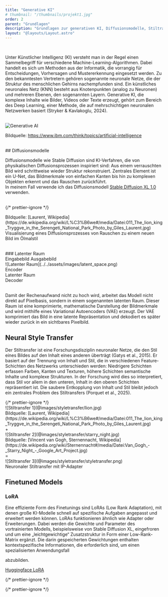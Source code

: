 ```yaml
---
title: "Generative KI"
# thumbnail: "/thumbnails/projekt1.jpg"
order: 2
parent: "Grundlagen"
description: "Grundlagen zur generativen KI, Diffusionsmodelle, Stiltransfer und Finetuning"
layout: "@layouts/Layout.astro"
---
```



<br />

<div class='slide'>
  <p>Unter Künstlicher Intelligenz (KI) versteht man in der Regel einen Sammelbegriff für verschiedene Machine-Learning-Algorithmen. Dabei handelt es sich um Methoden aus der Informatik, die vorrangig für Entscheidungen, Vorhersagen und Mustererkennung eingesetzt werden. Zu den bekanntesten Vertretern gehören sogenannte neuronale Netze, die der Struktur des menschlichen Gehirns nachempfunden sind. Ein künstliches neuronales Netz (KNN) besteht aus Knotenpunkten (analog zu Neuronen) und mehreren Ebenen, den sogenannten Layern. Generative KI, die komplexe Inhalte wie Bilder, Videos oder Texte erzeugt, gehört zum Bereich des Deep Learning, einer Methode, die auf mehrschichtigen neuronalen Netzwerken basiert (Stryker & Kavlakoglu, 2024).</p>
  <br />
  <Image src={generativeAI} alt='Generative AI' class='' />
  <p class='image-source'>
    Bildquelle: <a href='https://www.ibm.com/think/topics/artificial-intelligence'>https://www.ibm.com/think/topics/artificial-intelligence</a>
  </p>
</div>

<br />

<div class='slide'>
  ## Diffusionsmodelle
  <div class='grid-layout'>
    <div class=''>
      <p>
        Diffusionsmodelle wie Stable Diffusion sind KI-Verfahren, die von physikalischen Diffusionsprozessen inspiriert sind: Aus einem verrauschten Bild wird schrittweise wieder Struktur rekonstruiert. Zentrales Element ist ein U-Net, das Bildmerkmale von einfachen Kanten bis hin zu komplexen Objekten erkennt und das Rauschen zurückführt.
        <br />
        In meinem Fall verwende ich das Diffusionsmodell <a href='https://huggingface.co/stabilityai/stable-diffusion-xl-base-1.0'>Stable Diffusion XL 1.0</a> verwenden.
      </p>
      <br />
      {/* prettier-ignore */}
      <Reference 
  title="IBM: Was sind Diffusion Models?" 
  type="website"
  authors="Bergman, D. & Stryker, C." 
  year="2024" 
  link="https://www.ibm.com/de-de/think/topics/diffusion-models" />
    </div>
    <div class=''>
      <ImageSequence folder='diffusion' mode='fade' />
      <p class='italic text-sm'>
        Bildquelle: [Laurent, Wikipedia](https://de.wikipedia.org/wiki/L%C3%B6we#/media/Datei:011_The_lion_king_Tryggve_in_the_Serengeti_National_Park_Photo_by_Giles_Laurent.jpg)
        <br />
        Visualisierung eines Diffusionsprozesses von Rauschen zu einem neuen Bild im Ölmalstil
      </p>
    </div>
  </div>
</div>
<br />

<div class='slide'>
  ### Latenter Raum
  <div class='flex w-full'>
    <span class='w-1/2 text-left'>Eingabebild</span>
    <span class='w-1/2 text-right'>Ausgabebild</span>
  </div>
  ![Latenter Raum](../../assets/images/latent_space.png)
  <div class='grid text-xl mt-4 grid-cols-[40%_20%_40%]'>
    <div class='text-center border-t-2'>Encoder</div>
    <div class='text-center border-t-2 mx-4'>Latenter Raum</div>
    <div class='text-center border-t-2'>Decoder</div>
  </div>
</div>

<br />
<p>Damit der Rechenaufwand nicht zu hoch wird, arbeitet das Modell nicht direkt auf Pixelbasis, sondern in einem sogenannten latenten Raum. Dieser Raum ist eine komprimierte, mathematische Darstellung der Bildmerkmale und wird mithilfe eines Variational Autoencoders (VAE) erzeugt. Der VAE komprimiert das Bild in eine latente Repräsentation und dekodiert es später wieder zurück in ein sichtbares Pixelbild.</p>

## Neural Style Transfer

<div class='grid-layout'>
  <div class=''>
    <p>Der Stiltransfer ist eine Forschungsdisziplin neuronaler Netze, die den Stil eines Bildes auf den Inhalt eines anderen überträgt (Gatys et al., 2015). Er basiert auf der Trennung von Inhalt und Stil, die in verschiedenen Feature-Schichten des Netzwerks unterschieden werden: Niedrigere Schichten erfassen Farben, Kanten und Texturen, höhere Schichten semantische Inhalte und komplexe Strukturen. In der Forschung wird dies so interpretiert, dass Stil vor allem in den unteren, Inhalt in den oberen Schichten repräsentiert ist. Die saubere Entkopplung von Inhalt und Stil bleibt jedoch ein zentrales Problem des Stiltransfers (Porquet et al., 2025).</p>
  </div>
  {/* prettier-ignore */}
  <Reference 
  title="A Neural Algorithm of Artistic Style" 
  type="paper"
  authors="Gatys, L. A., Ecker, A. S., & Bethge, M." 
  year="2015" 
  link="https://arxiv.org/abs/1508.06576" />
</div>

<div class='grid grid-cols-1 sm:grid-cols-[1fr_auto_1fr_auto_1fr] items-center gap-2 mt-4'>
  <div>
    ![Stiltransfer 1](@images/styletransfer/lion.jpg)
    <div class='image-source text-left'>Bildquelle: [Laurent, Wikipedia](https://de.wikipedia.org/wiki/L%C3%B6we#/media/Datei:011_The_lion_king_Tryggve_in_the_Serengeti_National_Park_Photo_by_Giles_Laurent.jpg)</div>
  </div>
  <div class='text-center text-2xl'>+</div>
  <div>
    ![Stiltransfer 2](@images/styletransfer/starry_night.jpg)
    <div class='image-source text-left'>Bildquelle: [Vincent van Gogh, Sternennacht, Wikipedia](https://de.wikipedia.org/wiki/Sternennacht#/media/Datei:Van_Gogh_-_Starry_Night_-_Google_Art_Project.jpg)</div>
  </div>
  <div class='text-center text-2xl'>=</div>
  <div>
    ![Stiltransfer 3](@images/styletransfer/styletransfer.png)
    <div class='image-source text-left'>Neuronaler Stiltransfer mit IP-Adapter</div>
  </div>
</div>

## Finetuned Models

### LoRA

<div class="grid-layout">
  <div class="">
<p>Eine effiziente Form des Finetunings sind LoRAs (Low Rank Adaptation), mit denen
große KI-Modelle schnell auf spezifische Aufgaben angepasst und erweitert werden
können. LoRAs funktionieren ähnlich wie Adapter oder Erweiterungen. Dabei werden
die Gewichte und Parameter des vortrainierten Modells, beispielsweise von Stable
Diffusion XL, eingefroren und um eine „leichtgewichtige“ Zusatzstruktur in Form einer
Low-Rank-Matrix ergänzt. Die darin gespeicherten Gewichtungen enthalten kontextspezifische
Informationen, die erforderlich sind, um einen spezialisierten Anwendungsfall</p>
abzubilden.

<a class="underline" href="https://huggingface.co/docs/diffusers/training/lora">Huggingface LoRA</a>
</div>

{/* prettier-ignore */}
<Reference 
  title="LoRA: Low-Rank Adaptation of Large Language Models" 
  authors="Hu, E. J., Shen, Y., Wallis, P., Allen-Zhu, Z., Li, Y., Wang, S., ... & Chen, W." 
  year="2021" 
  link="https://arxiv.org/abs/2106.09685" />

</div>

{/* prettier-ignore */}
<Reference 
  title="CivitAI" 
  type="website"
  authors="CivitAI" 
  year="2025" 
  link="https://civitai.com/"
  embed={true}
   />
